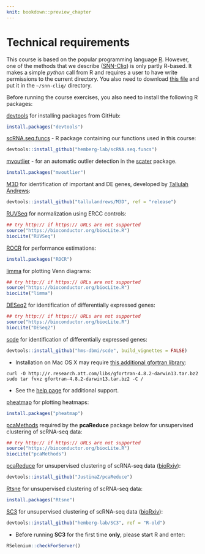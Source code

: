 ```yaml
---
knit: bookdown::preview_chapter
---
```


# Technical requirements

This course is based on the popular programming language [R](https://www.r-project.org/). However, one of the methods that we describe ([SNN-Cliq](http://bioinfo.uncc.edu/SNNCliq/)) is only partly R-based. It makes a simple _python_ call from R and requires a user to have write permissions to the current directory. You also need to download [this file](http://bioinfo.uncc.edu/SNNCliq/Cliq.txt) and put it in the `~/snn-cliq/` directory.

Before running the course exercises, you also need to install the following R packages:

[devtools](https://cran.r-project.org/web/packages/devtools/index.html) for installing packages from GitHub:
```r
install.packages("devtools")
```
[scRNA.seq.funcs](https://github.com/hemberg-lab/scRNA.seq.funcs) - R package containing our functions used in this course:
```r
devtools::install_github("hemberg-lab/scRNA.seq.funcs")
```

[mvoutlier](https://cran.r-project.org/web/packages/mvoutlier/index.html) - for an automatic outlier detection in the [scater](https://github.com/davismcc/scater) package.
```r
install.packages("mvoutlier")
```

[M3D](https://github.com/tallulandrews/M3D) for identification of important and DE genes, developed by [Tallulah Andrews](http://www.sanger.ac.uk/people/directory/andrews-tallulah-s):
```r
devtools::install_github("tallulandrews/M3D", ref = "release")
```

[RUVSeq](https://bioconductor.org/packages/release/bioc/html/RUVSeq.html) for normalization using ERCC controls:
```r
## try http:// if https:// URLs are not supported
source("https://bioconductor.org/biocLite.R")
biocLite("RUVSeq")
```

[ROCR](https://cran.r-project.org/web/packages/ROCR/index.html) for performance estimations:
```r
install.packages("ROCR")
```

[limma](https://bioconductor.org/packages/release/bioc/html/limma.html) for plotting Venn diagrams:
```r
## try http:// if https:// URLs are not supported
source("https://bioconductor.org/biocLite.R")
biocLite("limma")
```

[DESeq2](https://bioconductor.org/packages/release/bioc/html/DESeq2.html) for identification of differentially expressed genes:
```r
## try http:// if https:// URLs are not supported
source("https://bioconductor.org/biocLite.R")
biocLite("DESeq2")
```

[scde](http://hms-dbmi.github.io/scde/) for identification of differentially expressed genes:
```r
devtools::install_github("hms-dbmi/scde", build_vignettes = FALSE)
```

* Installation on Mac OS X may require [this additional gfortran library](http://thecoatlessprofessor.com/programming/rcpp-rcpparmadillo-and-os-x-mavericks-lgfortran-and-lquadmath-error/):
```
curl -O http://r.research.att.com/libs/gfortran-4.8.2-darwin13.tar.bz2
sudo tar fvxz gfortran-4.8.2-darwin13.tar.bz2 -C /
```

* See the [help page](http://hms-dbmi.github.io/scde/help.html) for additional support.

[pheatmap](https://cran.r-project.org/web/packages/pheatmap/index.html) for plotting heatmaps:
```r
install.packages("pheatmap")
```

[pcaMethods](http://bioconductor.org/packages/release/bioc/html/pcaMethods.html) required by the __pcaReduce__ package below for unsupervised clustering of scRNA-seq data:
```r
## try http:// if https:// URLs are not supported
source("https://bioconductor.org/biocLite.R")
biocLite("pcaMethods")
```

[pcaReduce](https://github.com/JustinaZ/pcaReduce) for unsupervised clustering of scRNA-seq data ([bioRxiv](http://biorxiv.org/content/early/2015/09/08/026385)):
```r
devtools::install_github("JustinaZ/pcaReduce")
```

[Rtsne](https://cran.r-project.org/web/packages/pheatmap/index.html) for unsupervised clustering of scRNA-seq data:
```r
install.packages("Rtsne")
```

[SC3](http://bioconductor.org/packages/devel/bioc/html/SC3.html) for unsupervised clustering of scRNA-seq data ([bioRxiv](http://biorxiv.org/content/early/2016/01/13/036558)):
```r
devtools::install_github("hemberg-lab/SC3", ref = "R-old")
```

* Before running __SC3__ for the first time __only__, please start R and enter:
```r
RSelenium::checkForServer()
```


